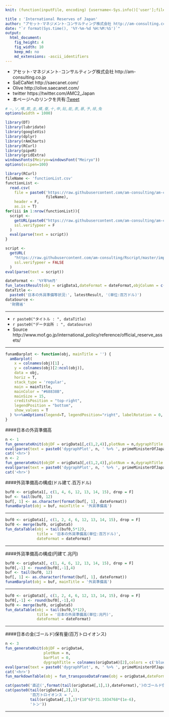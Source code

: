 ```yaml
---
knit: (function(inputFile, encoding) {username<-Sys.info()['user'];fileName<-'defaultPath.csv';pathToFile <-paste0('C:/Users/', username,'/Desktop/pathToCSV/');setwd(pathToFile);buf0<-read.csv(fileName,header = F,skip = 0,stringsAsFactor = F,check.names = F,fileEncoding = 'utf-8');timeStamp<-format(Sys.time(),'%Y%m%d%H%M%S');rmarkdown::render(inputFile, encoding = encoding, output_file = paste0('C:/Users/',username,buf0[2,1],'charts/','am-consulting.co.jp-internationalReservesOfJapan.html')) })

title : 'International Reserves of Japan'
author: "アセット･マネジメント･コンサルティング株式会社 http://am-consulting.co.jp"
date: "`r format(Sys.time(), '%Y-%m-%d %H:%M:%S')`"
output: 
  html_document:
    fig_height: 4
    fig_width: 10
    keep_md: no
    md_extensions: -ascii_identifiers 
---
```

<link href="http://knowledgevault.saecanet.com/components/rmarkdown-html.css" rel="stylesheet">
<style>.main-container {max-width : 1000px;}</style>
<script src="http://knowledgevault.saecanet.com/components/JavascriptCode.js"></script>

- アセット･マネジメント･コンサルティング株式会社 http://am-consulting.co.jp
- SaECaNet http://saecanet.com/
- Olive http://olive.saecanet.com/
- twitter https://twitter.com/AMC2_Japan
- 本ページへのリンクを共有:<a href="https://twitter.com/share" class="twitter-share-button" data-via="AMC2_Japan" data-size="large">Tweet</a> <script>!function(d,s,id){var js,fjs=d.getElementsByTagName(s)[0],p=/^http:/.test(d.location)?'http':'https';if(!d.getElementById(id)){js=d.createElement(s);js.id=id;js.src=p+'://platform.twitter.com/widgets.js';fjs.parentNode.insertBefore(js,fjs);}}(document, 'script', 'twitter-wjs');</script>

```r
# ―,ソ,噂,欺,圭,構,蚕,十,申,貼,能,表,暴,予,禄,兔
options(width = 1000)
```

```r
library(DT)
library(lubridate)
library(googleVis)
library(dplyr)
library(rAmCharts)
library(RCurl)
library(pipeR)
library(gridExtra)
windowsFonts(Meiryo=windowsFont("Meiryo"))
options(scipen=100)
```

```r
library(RCurl)
fileName <- 'functionList.csv'
functionList <-
  read.csv(
    file = paste0('https://raw.githubusercontent.com/am-consulting/am-consulting.github.io/master/csv/',
                  fileName),
    header = F,
    as.is = T)
for(iii in 1:nrow(functionList)){
  script <- 
    getURL(paste0("https://raw.githubusercontent.com/am-consulting/am-consulting.github.io/master/", functionList[iii,1]),
    ssl.verifypeer = F
  )
  eval(parse(text = script))
}
```

```r
script <-
  getURL(
    "https://raw.githubusercontent.com/am-consulting/Rscript/master/importInternationalReserves.r",
    ssl.verifypeer = FALSE
  )
eval(parse(text = script))
```

```r
dateFormat <- '%Y年%m月'
fun_latestResult(obj = origData1,dateFormat = dateFormat,objColumn = c(2,4))
dataTitle <- 
  paste0('日本の外貨準備等状況:', latestResult, '(単位:百万ドル)')
dataSource <- 
  '財務省'
```

***

- `r paste0("タイトル : ", dataTitle)`
- `r paste0("データ出所 : ", dataSource)`
- Source http://www.mof.go.jp/international_policy/reference/official_reserve_assets/

***

```r
funamBarplot <- function(obj, mainTitle = '') {
  amBarplot(
    x = colnames(obj)[1] ,
    y = colnames(obj)[2:ncol(obj)],
    data = obj,
    horiz = T,
    stack_type = 'regular',
    main = mainTitle,
    mainColor = "#68838B",
    mainSize = 15,
    creditsPosition = "top-right",
    legendPosition = "bottom",
    show_values = T
  ) %>>%amOptions(legend=T, legendPosition="right", labelRotation = 0, zoom=F)
}  
```

####日本の外貨準備高

```r
n <- 1
fun_generateKnit(objDF = origData1[,c(1,2,4)],plotNum = n,dygraphTitle = 'ドル建て(百万ドル)')
eval(parse(text = paste0('dygraphPlot', n, ' %>% ', primeMinisterOfJapan_dygraph)))
cat('<hr>')
n <- 2
fun_generateKnit(objDF = origData3[,c(1,2,4)],plotNum = n,dygraphTitle = '円建て(兆円)')
eval(parse(text = paste0('dygraphPlot', n, ' %>% ', primeMinisterOfJapan_dygraph)))
cat('<hr>')
```

####外貨準備高の構成(ドル建て.百万ドル)

```r
buf0 <- origData1[, c(1, 4, 6, 12, 13, 14, 15), drop = F]
buf <- tail(buf0, 12)
buf[, 1] <- as.character(format(buf[, 1], dateFormat))
funamBarplot(obj = buf, mainTitle = '外貨準備高')
```

***

```r
buf0 <- origData1[, c(1, 2, 4, 6, 12, 13, 14, 15), drop = F]
buf0 <- merge(buf0, origData5)
fun_dataTable(obj = tail(buf0,5*12),
              title = '日本の外貨準備高(単位:百万ドル)',
              dateFormat = dateFormat)
```

***
####外貨準備高の構成(円建て.兆円)

```r
buf0 <- origData3[, c(1, 4, 6, 12, 13, 14, 15), drop = F]
buf0[,-1] <- round(buf0[,-1],4)
buf <- tail(buf0, 12)
buf[, 1] <- as.character(format(buf[, 1], dateFormat))
funamBarplot(obj = buf, mainTitle = '外貨準備高')
```

***

```r
buf0 <- origData3[, c(1, 2, 4, 6, 12, 13, 14, 15), drop = F]
buf0[,-1] <- round(buf0[,-1],4)
buf0 <- merge(buf0, origData5)
fun_dataTable(obj = tail(buf0,5*12),
              title = '日本の外貨準備高(単位:兆円)',
              dateFormat = dateFormat)
```

***
####日本の金(ゴールド)保有量(百万トロイオンス)

```r
n <- 3
fun_generateKnit(objDF = origData4,
                 plotNum = n,
                 barPlot = 0,
                 dygraphTitle = colnames(origData4)[2],colors = c('blue'))
eval(parse(text = paste0('dygraphPlot', n, ' %>% ', primeMinisterOfJapan_dygraph)))
cat('<hr>')
fun_markdownTable(obj = fun_transposeDataFrame(obj = origData4,dateFormat = dateFormat))
```

```r
cat(paste0('直近(',format(tail(origData4[,1],1),dateFormat),')のゴールド保有量 : '))
cat(paste0(tail(origData4[,2],1),
           '百万トロイオンス = ',
           tail(origData4[,2],1)*(10^6)*31.1034768*(1e-6),
           'トン'))
```

***
<script>MakeNegative();</script>
<script>
  (function(i,s,o,g,r,a,m){i['GoogleAnalyticsObject']=r;i[r]=i[r]||function(){
  (i[r].q=i[r].q||[]).push(arguments)},i[r].l=1*new Date();a=s.createElement(o),
  m=s.getElementsByTagName(o)[0];a.async=1;a.src=g;m.parentNode.insertBefore(a,m)
  })(window,document,'script','https://www.google-analytics.com/analytics.js','ga');

  ga('create', 'UA-3077339-5', 'auto');
  ga('send', 'pageview');

</script>
